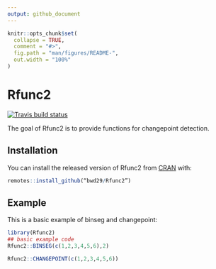 ```yaml
---
output: github_document
---
```


<!-- README.md is generated from README.Rmd. Please edit that file -->

```r
knitr::opts_chunk$set(
  collapse = TRUE,
  comment = "#>",
  fig.path = "man/figures/README-",
  out.width = "100%"
)
```

# Rfunc2

<!-- badges: start -->
[![Travis build status](https://travis-ci.com/bwd29/Rfunc2.svg?branch=master)](https://travis-ci.com/bwd29/Rfunc2)
<!-- badges: end -->

The goal of Rfunc2 is to provide functions for changepoint detection.

## Installation

You can install the released version of Rfunc2 from [CRAN](https://CRAN.R-project.org) with:

``` r
remotes::install_github(“bwd29/Rfunc2”)
```

## Example

This is a basic example of binseg and changepoint:

```r
library(Rfunc2)
## basic example code
Rfunc2::BINSEG(c(1,2,3,4,5,6),2)

Rfunc2::CHANGEPOINT(c(1,2,3,4,5,6))
```




